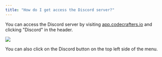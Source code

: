 ```yaml
---
title: "How do I get access the Discord server?"
---
```


You can access the Discord server by visiting [app.codecrafters.io](https://app.codecrafters.io) and clicking "Discord" in the header.

<Frame>
  <img className="w-full" src="/img/discord-navbar.png" />
</Frame>

You can also click on the Discord button on the top left side of the menu.
